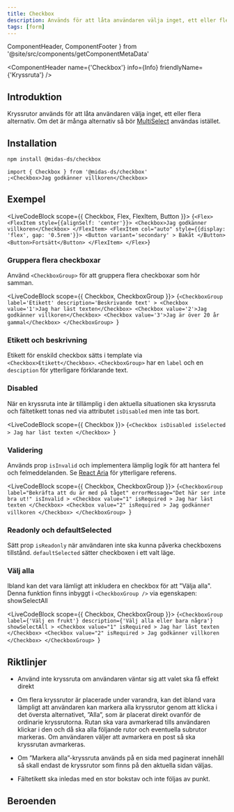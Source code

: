 ```yaml
---
title: Checkbox
description: Används för att låta användaren välja inget, ett eller flera alternativ.
tags: [form]
---
```


  ComponentHeader,
  ComponentFooter
} from '@site/src/components/getComponentMetaData'

<ComponentHeader
  name={'Checkbox'}
  info={Info}
  friendlyName={'Kryssruta'}
/>

## Introduktion

Kryssrutor används för att låta användaren välja inget, ett eller flera alternativ. Om det är många alternativ så bör [MultiSelect](./multi-select.mdx) användas istället.

## Installation

```bash npm2yarn
npm install @midas-ds/checkbox
```

```tsx
import { Checkbox } from '@midas-ds/checkbox'
;<Checkbox>Jag godkänner villkoren</Checkbox>
```

## Exempel

<LiveCodeBlock scope={{ Checkbox, Flex, FlexItem, Button }}>
  {`<Flex>
    <FlexItem style={{alignSelf: 'center'}}>
      <Checkbox>Jag godkänner villkoren</Checkbox>
    </FlexItem>
    <FlexItem col="auto" style={{display: 'flex', gap: '0.5rem'}}>
      <Button
        variant='secondary'
      >
        Bakåt
      </Button>
      <Button>Fortsätt</Button>
    </FlexItem>
</Flex>`}
</LiveCodeBlock>

### Gruppera flera checkboxar

Använd `<CheckboxGroup>` för att gruppera flera checkboxar som hör samman.

<LiveCodeBlock scope={{ Checkbox, CheckboxGroup }}>
  {`<CheckboxGroup
        label='Etikett'
        description='Beskrivande text'
      >
        <Checkbox value='1'>Jag har läst texten</Checkbox>
        <Checkbox value='2'>Jag godkänner villkoren</Checkbox>
        <Checkbox value='3'>Jag är över 20 år gammal</Checkbox>
    </CheckboxGroup>
`}
</LiveCodeBlock>

### Etikett och beskrivning

Etikett för enskild checkbox sätts i template via `<Checkbox>Etikett</Checkbox>`. `<CheckboxGroup>` har en `label` och en `desciption` för ytterligare förklarande text.

### Disabled

När en kryssruta inte är tillämplig i den aktuella situationen ska kryssruta och fältetikett tonas ned via attributet `isDisabled` men inte tas bort.

<LiveCodeBlock scope={{ Checkbox }}>
  {`<Checkbox
        isDisabled
        isSelected
      >
        Jag har läst texten
    </Checkbox>
`}
</LiveCodeBlock>

### Validering

Används prop `isInvalid` och implementera lämplig logik för att hantera fel och felmeddelanden. Se [React Aria](https://react-spectrum.adobe.com/react-aria/CheckboxGroup.html#validation)
för ytterligare referens.

<LiveCodeBlock scope={{ Checkbox, CheckboxGroup }}>
  {`<CheckboxGroup
      label="Bekräfta att du är med på tåget"
      errorMessage="Det här ser inte bra ut!"
      isInvalid
    >
      <Checkbox
        value="1"
        isRequired
      >
        Jag har läst texten
      </Checkbox>
      <Checkbox
        value="2"
        isRequired
      >
        Jag godkänner villkoren
      </Checkbox>
  </CheckboxGroup>
`}
</LiveCodeBlock>

### Readonly och defaultSelected

Sätt prop `isReadonly` när användaren inte ska kunna påverka checkboxens tillstånd. `defaultSelected` sätter checkboxen i ett
valt läge.

### Välj alla

Ibland kan det vara lämligt att inkludera en checkbox för att "Välja alla". Denna funktion finns inbyggt i `<CheckboxGroup />` via egenskapen: showSelectAll

<LiveCodeBlock scope={{ Checkbox, CheckboxGroup }}>
  {`<CheckboxGroup
    label={'Välj en frukt'}
    description={'Välj alla eller bara några'}
    showSelectAll
    >
      <Checkbox
        value="1"
        isRequired
      >
        Jag har läst texten
      </Checkbox>
      <Checkbox
        value="2"
        isRequired
      >
        Jag godkänner villkoren
      </Checkbox>
  </CheckboxGroup>
`}
</LiveCodeBlock>

## Riktlinjer

- Använd inte kryssruta om användaren väntar sig att valet ska få effekt direkt

- Om flera kryssrutor är placerade under varandra, kan det ibland vara lämpligt att användaren kan markera alla kryssrutor
  genom att klicka i det översta alternativet, ”Alla”, som är placerat direkt ovanför de ordinarie kryssrutorna.
  Rutan ska vara avmarkerad tills användaren klickar i den och då ska alla följande rutor och eventuella subrutor markeras.
  Om användaren väljer att avmarkera en post så ska kryssrutan avmarkeras.

- Om ”Markera alla”-kryssruta används på en sida med paginerat innehåll så skall endast de kryssrutor som finns på den aktuella sidan väljas.

- Fältetikett ska inledas med en stor bokstav och inte följas av punkt.

## Beroenden

<ComponentFooter info={Info} />
